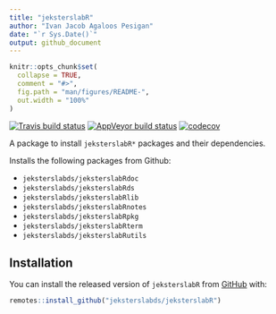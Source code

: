 ```yaml
---
title: "jeksterslabR"
author: "Ivan Jacob Agaloos Pesigan"
date: "`r Sys.Date()`"
output: github_document
---
```


<!-- README.md is generated from README.Rmd. Please edit that file -->

```r
knitr::opts_chunk$set(
  collapse = TRUE,
  comment = "#>",
  fig.path = "man/figures/README-",
  out.width = "100%"
)
```

<!-- badges: start -->
[![Travis build status](https://travis-ci.com/jeksterslabds/jeksterslabR.svg?branch=master)](https://travis-ci.com/jeksterslabds/jeksterslabR)
[![AppVeyor build status](https://ci.appveyor.com/api/projects/status/github/jeksterslabds/jeksterslabR?branch=master&svg=true)](https://ci.appveyor.com/project/jeksterslabds/jeksterslabR)
[![codecov](https://codecov.io/github/jeksterslabds/jeksterslabR/branch/master/graphs/badge.svg)](https://codecov.io/github/jeksterslabds/jeksterslabR) 
<!-- badges: end -->

A package to install `jeksterslabR*` packages
and their dependencies.

Installs the following packages from Github:

- `jeksterslabds/jeksterslabRdoc`
- `jeksterslabds/jeksterslabRds`
- `jeksterslabds/jeksterslabRlib`
- `jeksterslabds/jeksterslabRnotes`
- `jeksterslabds/jeksterslabRpkg`
- `jeksterslabds/jeksterslabRterm`
- `jeksterslabds/jeksterslabRutils`

## Installation

You can install the released version of `jeksterslabR` from [GitHub](https://github.com/jeksterslabds/jeksterslabR) with:

```r
remotes::install_github("jeksterslabds/jeksterslabR")
```


